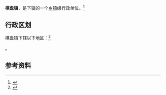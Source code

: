 {{中国乡级行政区|32/03/81/108/000}}

'''棋盘镇'''，是{{PRC admin/fullname|32/03/81/108/000|3}}下辖的一个[[乡镇|乡镇]]级行政单位。<ref>{{PRC admin/ref sgc|{{PRC admin/parent|32/03/81/108/000}}}}</ref>

== 行政区划 ==

棋盘镇下辖以下地区：<ref>{{PRC admin/ref sgc|32/03/81/108/000}}</ref>

{{PRC admin/children|32/03/81/108/000}}。

== 参考资料 ==

{{reflist}}

{{行政区划小作品}}
{{PRC admin/navcat|32/03/81/108/000}}
